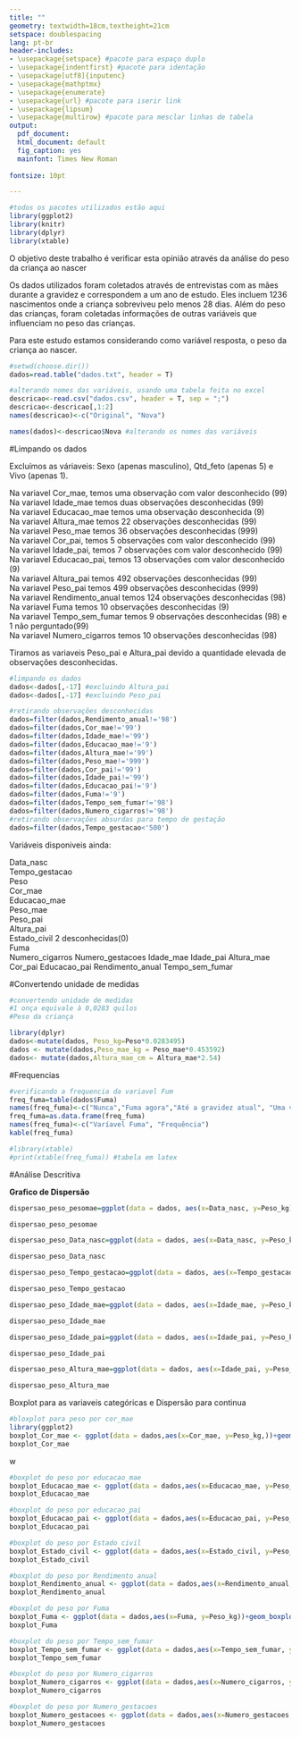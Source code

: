 ```yaml
---
title: ""
geometry: textwidth=18cm,textheight=21cm
setspace: doublespacing
lang: pt-br
header-includes:
- \usepackage{setspace} #pacote para espaço duplo
- \usepackage{indentfirst} #pacote para identação
- \usepackage[utf8]{inputenc}
- \usepackage{mathptmx}
- \usepackage{enumerate}
- \usepackage{url} #pacote para iserir link
- \usepackage{lipsum}
- \usepackage{multirow} #pacote para mesclar linhas de tabela
output:
  pdf_document:
  html_document: default
  fig_caption: yes
  mainfont: Times New Roman
  
fontsize: 10pt

---
```


\begin{titlepage}
\begin{center}
\thispagestyle{empty}
\begin{figure}[!htb]
\begin{center}
\begin{minipage}[b]{0.5\linewidth}
\begin{center}
\includegraphics[width=100pt,height=150pt]{logo/logoimeccunicamp.png}
\end{center}
\end{minipage}
\begin{minipage}[b]{0.7\linewidth}
\begin{center}
\vspace*{1cm}
 {\large \bf Universidade Estadual de Campinas\\[5pt]
Instituto de Matemática, Estatística e Computação Cientifica\\[3pt]
Departamento de Estatística}
\end{center}
\end{minipage}
\end{center}
\end{figure}
\vspace*{\stretch{1}}
\begin{center}
\vspace*{5cm}
{\huge \bf Relatório \\[7pt]
Trabalho de ME610}
\end{center}
\vspace*{\stretch{1}}
\begin{center}
\vspace*{4cm}
{\Large \bf Eliane Ramos de Siqueira  RA:155233 \\
Guilherme Pazian  RA:160323 \break
}\\[3pt]
{\large \bf Professor: Maurício Zevallos}\\[5pt]
\end{center}
\vspace*{\stretch{1}}
\centerline{\bf Campinas-SP, 28 de Abril de 2017}
\vspace*{\stretch{1}}
\end{center}
\end{titlepage}

\onehalfspacing
\newpage

```r
#todos os pacotes utilizados estão aqui
library(ggplot2)
library(knitr)
library(dplyr)
library(xtable)
```


\begin{enumerate}
\item Introdução
\end{enumerate}
\vspace{0.3cm}
\setlength{\parindent}{3em}

O objetivo deste trabalho é verificar esta opinião através da análise do peso da criança ao nascer

Os dados utilizados foram coletados através de entrevistas com as mães durante a gravidez e correspondem a um ano de estudo. Eles incluem 1236 nascimentos onde a criança sobreviveu pelo menos 28 dias. Além do peso das crianças, foram coletadas informações de outras variáveis que influenciam no peso das crianças.

Para este estudo estamos considerando como variável resposta, o peso da criança ao nascer.

```r
#setwd(choose.dir())
dados=read.table("dados.txt", header = T)
```

```r
#alterando nomes das variáveis, usando uma tabela feita no excel
descricao<-read.csv("dados.csv", header = T, sep = ";")
descricao<-descricao[,1:2]
names(descricao)<-c("Original", "Nova")

names(dados)<-descricao$Nova #alterando os nomes das variáveis

```

#Limpando os dados

Excluímos as váriaveis: Sexo (apenas masculino), Qtd_feto (apenas 5) e Vivo (apenas 1).

Na variavel Cor_mae, temos uma observação com valor desconhecido (99)  
Na variavel Idade_mae temos duas observações desconhecidas (99)  
Na variavel Educacao_mae temos uma observação desconhecida (9)  
Na variavel Altura_mae temos 22 observações desconhecidas (99)  
Na variavel Peso_mae temos 36 observações desconhecidas (999)  
Na variavel Cor_pai, temos 5 observações com valor desconhecido (99)  
Na variavel Idade_pai, temos 7 observações com valor desconhecido (99)  
Na variavel Educacao_pai, temos 13 observações com valor desconhecido (9)  
Na variavel Altura_pai temos 492 observações desconhecidas (99)  
Na variavel Peso_pai temos 499 observações desconhecidas (999)  
Na variavel Rendimento_anual temos 124 observações desconhecidas (98)  
Na variavel Fuma temos 10 observações desconhecidas (9)  
Na variavel Tempo_sem_fumar temos 9 observações desconhecidas (98) e 1 não perguntado(99)  
Na variavel Numero_cigarros temos 10 observações desconhecidas (98)  

Tiramos as variaveis Peso_pai e Altura_pai devido a quantidade elevada de observações desconhecidas. 

```r
#limpando os dados
dados<-dados[,-17] #excluindo Altura_pai
dados<-dados[,-17] #excluindo Peso_pai

#retirando observações desconhecidas
dados=filter(dados,Rendimento_anual!='98')
dados=filter(dados,Cor_mae!='99')
dados=filter(dados,Idade_mae!='99')
dados=filter(dados,Educacao_mae!='9')
dados=filter(dados,Altura_mae!='99')
dados=filter(dados,Peso_mae!='999')
dados=filter(dados,Cor_pai!='99')
dados=filter(dados,Idade_pai!='99')
dados=filter(dados,Educacao_pai!='9')
dados=filter(dados,Fuma!='9')
dados=filter(dados,Tempo_sem_fumar!='98')
dados=filter(dados,Numero_cigarros!='98')
#retirando observações absurdas para tempo de gestação
dados=filter(dados,Tempo_gestacao<'500')

```

Variáveis disponiveis ainda:  
 
 Data_nasc       
 Tempo_gestacao               
 Peso             
 Cor_mae                 
 Educacao_mae           
 Peso_mae                  
 Peso_pai      
 Altura_pai              
 Estado_civil 2 desconhecidas(0)    
 Fuma              
 Numero_cigarros
 Numero_gestacoes
 Idade_mae 
 Idade_pai 
 Altura_mae
 Cor_pai
 Educacao_pai 
 Rendimento_anual
 Tempo_sem_fumar

#Convertendo unidade de medidas

```r
#convertendo unidade de medidas 
#1 onça equivale à 0,0283 quilos
#Peso da criança

library(dplyr)
dados<-mutate(dados, Peso_kg=Peso*0.0283495)
dados <- mutate(dados,Peso_mae_kg = Peso_mae*0.453592)
dados<- mutate(dados,Altura_mae_cm = Altura_mae*2.54)

```

#Frequencias
```r
#verificando a frequencia da variavel Fum
freq_fuma=table(dados$Fuma)
names(freq_fuma)<-c("Nunca","Fuma agora","Até a gravidez atual", "Uma vez, não agora")
freq_fuma=as.data.frame(freq_fuma)
names(freq_fuma)<-c("Varíavel Fuma", "Frequência")
kable(freq_fuma)

#library(xtable)
#print(xtable(freq_fuma)) #tabela em latex
```


#Análise Descritiva

**Grafico de Dispersão**

```r
dispersao_peso_pesomae=ggplot(data = dados, aes(x=Data_nasc, y=Peso_kg))+geom_point()+labs(title="Peso do bebê por Peso da mãe")+theme_bw()+theme(plot.title = element_text(hjust = 0.5),legend.position = "none")

dispersao_peso_pesomae
```

```r
dispersao_peso_Data_nasc=ggplot(data = dados, aes(x=Data_nasc, y=Peso_kg))+geom_point()+labs(title="Peso do bebê por Data de nascimento")+theme_bw()+theme(plot.title = element_text(hjust = 0.5),legend.position = "none")

dispersao_peso_Data_nasc
```

```r
dispersao_peso_Tempo_gestacao=ggplot(data = dados, aes(x=Tempo_gestacao, y=Peso_kg))+geom_point()+labs(title="Peso do bebê por Tempo de gestacao")+theme_bw()+theme(plot.title = element_text(hjust = 0.5),legend.position = "none")

dispersao_peso_Tempo_gestacao
```

```r
dispersao_peso_Idade_mae=ggplot(data = dados, aes(x=Idade_mae, y=Peso_kg))+geom_point()+labs(title="Peso do bebê por Idade da Mãe")+theme_bw()+theme(plot.title = element_text(hjust = 0.5),legend.position = "none")

dispersao_peso_Idade_mae
```

```r
dispersao_peso_Idade_pai=ggplot(data = dados, aes(x=Idade_pai, y=Peso_kg))+geom_point()+labs(title="Peso do bebê por Idade do Pai")+theme_bw()+theme(plot.title = element_text(hjust = 0.5),legend.position = "none")

dispersao_peso_Idade_pai
```
```r
dispersao_peso_Altura_mae=ggplot(data = dados, aes(x=Idade_pai, y=Peso_kg))+geom_point()+labs(title="Peso do bebê por Altura da Mãe")+theme_bw()+theme(plot.title = element_text(hjust = 0.5),legend.position = "none")

dispersao_peso_Altura_mae
```
Boxplot para as variaveis categóricas e Dispersão para continua

```r
#bloxplot para peso por cor_mae
library(ggplot2)
boxplot_Cor_mae <- ggplot(data = dados,aes(x=Cor_mae, y=Peso_kg,))+geom_boxplot(aes(group=Cor_mae),outlier.colour = "red")+labs(title="Peso do bebê por Cor da mãe")+theme_classic()+theme(plot.title = element_text(hjust = 0.5)) + scale_x_discrete(limits= c(0,1,2,3,4,5,6,7,8,9,10),labels=c("White(0)","White(1)","White(2)","White(3)","White(4)","White(5)","Mex(6)","Black(7)","Asian(8)","Mixed(9)","?"))
boxplot_Cor_mae
```
w
```r
#boxplot do peso por educacao_mae
boxplot_Educacao_mae <- ggplot(data = dados,aes(x=Educacao_mae, y=Peso_kg))+geom_boxplot(aes(group=as.factor(Educacao_mae)),outlier.colour = "red")+labs(title="Peso do bebê por Educação da mãe")+theme_classic()+theme(plot.title = element_text(hjust = 0.5),legend.position = "none") + scale_x_discrete(limits= c(0,1,2,3,4,5,7),labels=c("<8th","8th -12th","HS","HS+trade","HS+college","College","HS unclear(7)"))
boxplot_Educacao_mae
```

```r
#boxplot do peso por educacao_pai
boxplot_Educacao_pai <- ggplot(data = dados,aes(x=Educacao_pai, y=Peso_kg))+geom_boxplot(aes(group=Educacao_pai),outlier.colour = "red")+labs(title="Peso do bebê por Educação do pai")+theme_classic()+theme(plot.title = element_text(hjust = 0.5),legend.position = "none") + scale_x_discrete(limits= c(0,1,2,3,4,5,6,7),labels=c("<8th","8th -12th","HS","HS+trade","HS+college","College","HS unclear(6)","HS unclear(7)"))
boxplot_Educacao_pai
```

```r
#boxplot do peso por Estado civil
boxplot_Estado_civil <- ggplot(data = dados,aes(x=Estado_civil, y=Peso_kg))+geom_boxplot(aes(group=Estado_civil),outlier.colour = "red")+labs(title="Peso do bebê por Estado civil")+theme_classic()+theme(plot.title = element_text(hjust = 0.5),legend.position = "none") + scale_x_discrete(limits= c(0,1,2,3,4,5,6),labels=c("?","Married","Legally Separated","Divorced","Widowed","Never Married"))
boxplot_Estado_civil
```

```r
#boxplot do peso por Rendimento anual
boxplot_Rendimento_anual <- ggplot(data = dados,aes(x=Rendimento_anual, y=Peso_kg))+geom_boxplot(aes(group=Rendimento_anual),outlier.colour = "red")+labs(title="Peso do bebê por Rendimento Anual")+theme_classic()+theme(plot.title = element_text(hjust = 0.5),legend.position = "none") + scale_x_discrete(limits= c(0,1,2,3,4,5,6,7,8,9),labels=c("<2500","2500-4999","5000-7499","7500-9999","10000-12499","12500-15000",">15000"))
boxplot_Rendimento_anual
```




```r
#boxplot do peso por Fuma
boxplot_Fuma <- ggplot(data = dados,aes(x=Fuma, y=Peso_kg))+geom_boxplot(aes(group=Fuma),outlier.colour = "red")+labs(title="Peso do bebê por Fuma")+theme_classic()+theme(plot.title = element_text(hjust = 0.5),legend.position = "none") + scale_x_discrete(limits= c(0,1,2,3),labels=c("Never","smmokes now","until current pregnancy","once did, not now"))
boxplot_Fuma
```



```r
#boxplot do peso por Tempo_sem_fumar
boxplot_Tempo_sem_fumar <- ggplot(data = dados,aes(x=Tempo_sem_fumar, y=Peso_kg))+geom_boxplot(aes(group=Tempo_sem_fumar),outlier.colour = "red")+labs(title="Peso do bebê por Tempo sem fumar")+theme_classic()+theme(plot.title = element_text(hjust = 0.5),legend.position = "none") + scale_x_discrete(limits= c(0,1,2,3,4,5,6,7,8,9),labels=c("never smoked", "still smokes","during current preg", "within 1 yr", "1 to 2 years ago", "2 to 3 yr ago", "3 to 4 yrs ago", "5 to 9yrs ago", "10+yrs ago", "quit and don't know"))
boxplot_Tempo_sem_fumar
```



```r
#boxplot do peso por Numero_cigarros
boxplot_Numero_cigarros <- ggplot(data = dados,aes(x=Numero_cigarros, y=Peso_kg))+geom_boxplot(aes(group=Numero_cigarros),outlier.colour = "red")+labs(title="Peso do bebê por Numero cigarros")+theme_classic()+theme(plot.title = element_text(hjust = 0.5),legend.position = "none") + scale_x_discrete(limits= c(0,1,2,3,4,5,6,7,8,9),labels=c("never smoked", "still smokes","during current preg", "within 1 yr", "1 to 2 years ago", "2 to 3 yr ago", "3 to 4 yrs ago", "5 to 9yrs ago", "10+yrs ago", "quit and don't know"))
boxplot_Numero_cigarros
```


```r
#boxplot do peso por Numero_gestacoes
boxplot_Numero_gestacoes <- ggplot(data = dados,aes(x=Numero_gestacoes, y=Peso_kg))+geom_boxplot(aes(group=Numero_gestacoes),outlier.colour = "red")+labs(title="Peso do bebê por Numero gestações")+theme_classic()+theme(plot.title = element_text(hjust = 0.5),legend.position = "none")
boxplot_Numero_gestacoes
```